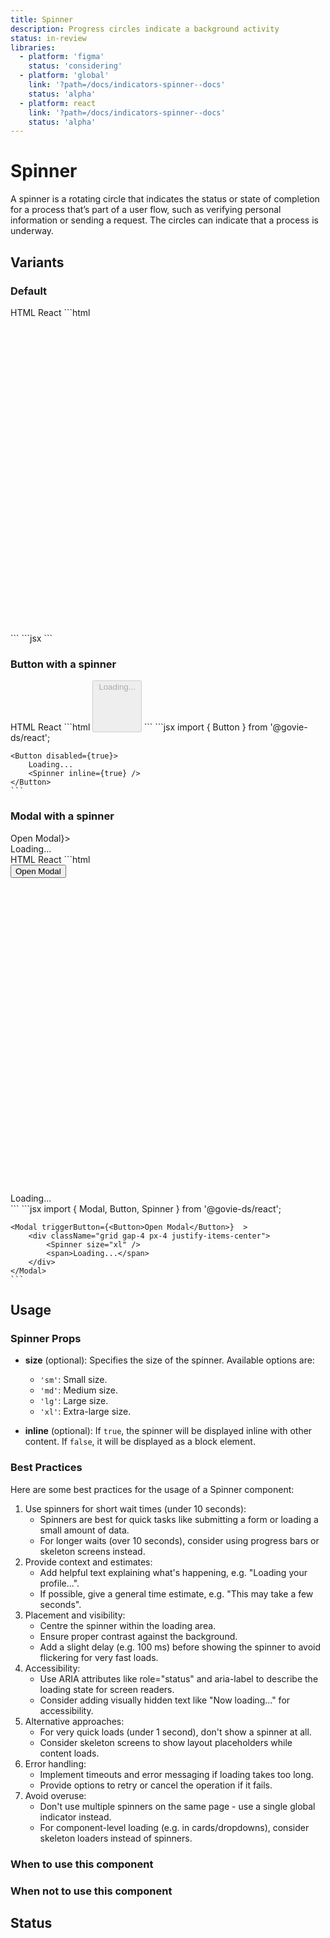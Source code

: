 ```yaml
---
title: Spinner
description: Progress circles indicate a background activity
status: in-review
libraries:
  - platform: 'figma'
    status: 'considering'
  - platform: 'global'
    link: '?path=/docs/indicators-spinner--docs'
    status: 'alpha'
  - platform: react
    link: '?path=/docs/indicators-spinner--docs'
    status: 'alpha'
---
```


# Spinner

A spinner is a rotating circle that indicates the status or state of completion for a process that’s part of a user flow, such as verifying personal information or sending a request. The circles can indicate that a process is underway.

## Variants

### Default

<ComponentContainer>
  <Spinner />
</ComponentContainer>

<Tabs id="tab1">
  <TabList>
    <TabItem value="tab11" checked>HTML</TabItem>
    <TabItem value="tab13">React</TabItem>
  </TabList>
  <TabPanel value="tab11">        
    ```html
    <svg
        class="gi-w-6 gi-h-6"
        viewBox="0 0 24 24"
        xmlns="http://www.w3.org/2000/svg"
    >
        <g>
        <circle
            cx="12"
            cy="12"
            r="9.5"
            fill="none"
            stroke-width="3"
            stroke-linecap="round"
        >
            <animate
            attributeName="stroke-dasharray"
            dur="1.5s"
            calcMode="spline"
            values="0 150;42 150;42 150;42 150"
            keyTimes="0;0.475;0.95;1"
            keySplines="0.42,0,0.58,1;0.42,0,0.58,1;0.42,0,0.58,1"
            repeatCount="indefinite"
            />
            <animate
            attributeName="stroke-dashoffset"
            dur="1.5s"
            calcMode="spline"
            values="0;-16;-59;-59"
            keyTimes="0;0.475;0.95;1"
            keySplines="0.42,0,0.58,1;0.42,0,0.58,1;0.42,0,0.58,1"
            repeatCount="indefinite"
            />
        </circle>
        <animateTransform
            attributeName="transform"
            type="rotate"
            dur="2s"
            values="0 12 12;360 12 12"
            repeatCount="indefinite"
        />
        </g>
    </svg>
    ```
  </TabPanel>
  <TabPanel value="tab13">
    ```jsx
    <Spinner />
    ```
  </TabPanel>
</Tabs>

### Button with a spinner

<ComponentContainer>
  <ButtonWithSpinner />
</ComponentContainer>

<Tabs id="tab2">
  <TabList>
    <TabItem value="tab21" checked>HTML</TabItem>
    <TabItem value="tab23">React</TabItem>
  </TabList>
  <TabPanel value="tab21">
    ```html
    <button id="button" disabled="true" aria-disabled="true" class="gi-btn gi-btn-regular gi-btn-primary-disabled">
        Loading...
        <svg
            class="gi-w-6 gi-h-6"
            viewBox="0 0 24 24"
            xmlns="http://www.w3.org/2000/svg"
        >
            <g>
            <circle
                cx="12"
                cy="12"
                r="9.5"
                fill="none"
                stroke-width="3"
                stroke-linecap="round"
            >
                <animate
                attributeName="stroke-dasharray"
                dur="1.5s"
                calcMode="spline"
                values="0 150;42 150;42 150;42 150"
                keyTimes="0;0.475;0.95;1"
                keySplines="0.42,0,0.58,1;0.42,0,0.58,1;0.42,0,0.58,1"
                repeatCount="indefinite"
                />
                <animate
                attributeName="stroke-dashoffset"
                dur="1.5s"
                calcMode="spline"
                values="0;-16;-59;-59"
                keyTimes="0;0.475;0.95;1"
                keySplines="0.42,0,0.58,1;0.42,0,0.58,1;0.42,0,0.58,1"
                repeatCount="indefinite"
                />
            </circle>
            <animateTransform
                attributeName="transform"
                type="rotate"
                dur="2s"
                values="0 12 12;360 12 12"
                repeatCount="indefinite"
            />
            </g>
        </svg>
    </button>
    ```
  </TabPanel>
  <TabPanel value="tab23">
    ```jsx
    import { Button } from '@govie-ds/react';

    <Button disabled={true}>
        Loading...
        <Spinner inline={true} />
    </Button>
    ```

  </TabPanel>
</Tabs>

### Modal with a spinner

<ComponentContainer>
  <Modal triggerButton={<Button>Open Modal</Button>}>
    <div className="grid gap-4 px-4 justify-items-center">
      <Spinner size="xl" />
      <span>Loading...</span>
    </div>
  </Modal>
</ComponentContainer>

<Tabs id="tab31">
  <TabList>
    <TabItem value="tab311" checked>HTML</TabItem>
    <TabItem value="tab313">React</TabItem>
  </TabList>
  <TabPanel value="tab311">        
    ```html
    <div>
        <button class="gi-btn gi-btn-primary gi-btn-regular">Open Modal</button>
    </div>
    <div class="gi-modal gi-modal-close">
        <div class="gi-modal-container">
            <div class="grid gap-4 px-4 justify-items-center">
                <svg
                    class="gi-w-10 gi-h-10"
                    viewBox="0 0 24 24"
                    xmlns="http://www.w3.org/2000/svg"
                >
                    <g>
                    <circle
                        cx="12"
                        cy="12"
                        r="9.5"
                        fill="none"
                        stroke-width="3"
                        stroke-linecap="round"
                    >
                        <animate
                        attributeName="stroke-dasharray"
                        dur="1.5s"
                        calcMode="spline"
                        values="0 150;42 150;42 150;42 150"
                        keyTimes="0;0.475;0.95;1"
                        keySplines="0.42,0,0.58,1;0.42,0,0.58,1;0.42,0,0.58,1"
                        repeatCount="indefinite"
                        />
                        <animate
                        attributeName="stroke-dashoffset"
                        dur="1.5s"
                        calcMode="spline"
                        values="0;-16;-59;-59"
                        keyTimes="0;0.475;0.95;1"
                        keySplines="0.42,0,0.58,1;0.42,0,0.58,1;0.42,0,0.58,1"
                        repeatCount="indefinite"
                        />
                    </circle>
                    <animateTransform
                        attributeName="transform"
                        type="rotate"
                        dur="2s"
                        values="0 12 12;360 12 12"
                        repeatCount="indefinite"
                    />
                    </g>
                </svg>
                <span>Loading...</span>
            </div>
        </div>
    </div>
    ```
  </TabPanel>
  <TabPanel value="tab313">
    ```jsx
    import { Modal, Button, Spinner } from '@govie-ds/react';

    <Modal triggerButton={<Button>Open Modal</Button>}  >
        <div className="grid gap-4 px-4 justify-items-center">
            <Spinner size="xl" />
            <span>Loading...</span>
        </div>
    </Modal>
    ```

  </TabPanel>
</Tabs>

## Usage

### Spinner Props

- **size** (optional): Specifies the size of the spinner. Available options are:

  - `'sm'`: Small size.
  - `'md'`: Medium size.
  - `'lg'`: Large size.
  - `'xl'`: Extra-large size.

- **inline** (optional): If `true`, the spinner will be displayed inline with other content. If `false`, it will be displayed as a block element.

### Best Practices

Here are some best practices for the usage of a Spinner component:

1. Use spinners for short wait times (under 10 seconds):
   - Spinners are best for quick tasks like submitting a form or loading a small amount of data.
   - For longer waits (over 10 seconds), consider using progress bars or skeleton screens instead.
2. Provide context and estimates:
   - Add helpful text explaining what's happening, e.g. "Loading your profile...".
   - If possible, give a general time estimate, e.g. "This may take a few seconds".
3. Placement and visibility:
   - Centre the spinner within the loading area.
   - Ensure proper contrast against the background.
   - Add a slight delay (e.g. 100 ms) before showing the spinner to avoid flickering for very fast loads.
4. Accessibility:
   - Use ARIA attributes like role="status" and aria-label to describe the loading state for screen readers.
   - Consider adding visually hidden text like "Now loading..." for accessibility.
5. Alternative approaches:
   - For very quick loads (under 1 second), don't show a spinner at all.
   - Consider skeleton screens to show layout placeholders while content loads.
6. Error handling:
   - Implement timeouts and error messaging if loading takes too long.
   - Provide options to retry or cancel the operation if it fails.
7. Avoid overuse:
   - Don't use multiple spinners on the same page - use a single global indicator instead.
   - For component-level loading (e.g. in cards/dropdowns), consider skeleton loaders instead of spinners.

### When to use this component

### When not to use this component

## Status

<ComponentStatusBlock componentId="spinner" />
